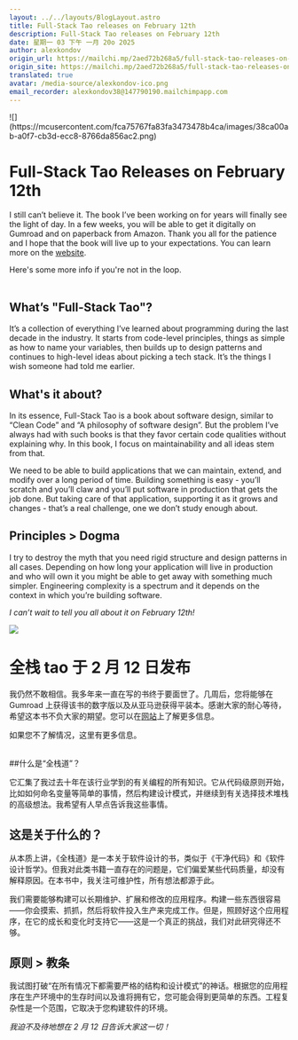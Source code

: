 ```yaml
---
layout: ../../layouts/BlogLayout.astro
title: Full-Stack Tao releases on February 12th
description: Full-Stack Tao releases on February 12th
date: 星期一 03 下午 一月 20o 2025
author: alexkondov
origin_url: https://mailchi.mp/2aed72b268a5/full-stack-tao-releases-on-february-12th?e=6955ce1080
origin_site: https://mailchi.mp/2aed72b268a5/full-stack-tao-releases-on-february-12th?e=6955ce1080
translated: true
avatar: /media-source/alexkondov-ico.png
email_recorder: alexkondov38@147790190.mailchimpapp.com
---
```



<Reference client:only="react" title="Full-Stack Tao releases on February 12th" url="https://mailchi.mp/2aed72b268a5/full-stack-tao-releases-on-february-12th?e=6955ce1080" />

<Detail client:only="react">
	![](https://mcusercontent.com/fca75767fa83fa3473478b4ca/images/38ca00ab-a0f7-cb3d-ecc8-8766da856ac2.png)

# Full-Stack Tao Releases on February 12th

  
I still can’t believe it. The book I’ve been working on for years will finally see the light of day. In a few weeks, you will be able to get it digitally on Gumroad and on paperback from Amazon. Thank you all for the patience and I hope that the book will live up to your expectations. You can learn more on the [website](https://alexkondov.us2.list-manage.com/track/click?u=fca75767fa83fa3473478b4ca&id=5ffc6c9104&e=6955ce1080).  
  
Here's some more info if you're not in the loop.  
 

## What’s "Full-Stack Tao"?

It’s a collection of everything I’ve learned about programming during the last decade in the industry. It starts from code-level principles, things as simple as how to name your variables, then builds up to design patterns and continues to high-level ideas about picking a tech stack. It’s the things I wish someone had told me earlier.

## What's it about?

In its essence, Full-Stack Tao is a book about software design, similar to “Clean Code” and “A philosophy of software design”. But the problem I’ve always had with such books is that they favor certain code qualities without explaining why. In this book, I focus on maintainability and all ideas stem from that.

We need to be able to build applications that we can maintain, extend, and modify over a long period of time. Building something is easy - you’ll scratch and you’ll claw and you’ll put software in production that gets the job done. But taking care of that application, supporting it as it grows and changes - that’s a real challenge, one we don’t study enough about.

## Principles > Dogma

I try to destroy the myth that you need rigid structure and design patterns in all cases. Depending on how long your application will live in production and who will own it you might be able to get away with something much simpler. Engineering complexity is a spectrum and it depends on the context in which you’re building software.

_I can’t wait to tell you all about it on February 12th!_

  
  
  
  
  
  


</Detail>

![](https://mcusercontent.com/fca75767fa83fa3473478b4ca/images/38ca00ab-a0f7-cb3d-ecc8-8766da856ac2.png)

# 全栈 tao 于 2 月 12 日发布

我仍然不敢相信。我多年来一直在写的书终于要面世了。几周后，您将能够在 Gumroad 上获得该书的数字版以及从亚马逊获得平装本。感谢大家的耐心等待，希望这本书不负大家的期望。您可以在[网站](https://alexkondov.us2.list-manage.com/track/click?u=fca75767fa83fa3473478b4ca\&id=5ffc6c9104\&e=6955ce1080)上了解更多信息。

如果您不了解情况，这里有更多信息。\
 

\##什么是“全栈道”？

它汇集了我过去十年在该行业学到的有关编程的所有知识。它从代码级原则开始，比如如何命名变量等简单的事情，然后构建设计模式，并继续到有关选择技术堆栈的高级想法。我希望有人早点告诉我这些事情。

## 这是关于什么的？

从本质上讲，《全栈道》是一本关于软件设计的书，类似于《干净代码》和《软件设计哲学》。但我对此类书籍一直存在的问题是，它们偏爱某些代码质量，却没有解释原因。在本书中，我关注可维护性，所有想法都源于此。

我们需要能够构建可以长期维护、扩展和修改的应用程序。构建一些东西很容易——你会摸索、抓抓，然后将软件投入生产来完成工作。但是，照顾好这个应用程序，在它的成长和变化时支持它——这是一个真正的挑战，我们对此研究得还不够。

## 原则 > 教条

我试图打破“在所有情况下都需要严格的结构和设计模式”的神话。根据您的应用程序在生产环境中的生存时间以及谁将拥有它，您可能会得到更简单的东西。工程复杂性是一个范围，它取决于您构建软件的环境。

*我迫不及待地想在 2 月 12 日告诉大家这一切！*


